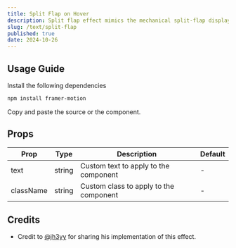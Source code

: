 ```yaml
---
title: Split Flap on Hover
description: Split flap effect mimics the mechanical split-flap displays used in airports and train stations.
slug: /text/split-flap
published: true
date: 2024-10-26
---
```


<ComponentPreview className="min-h-[400px] border" name="split-flap" type="text" hideTabs />

## Usage Guide

Install the following dependencies
```bash
npm install framer-motion
```

Copy and paste the source or the component.

<ComponentSource name="split-flap" type="text" />

## Props

| Prop        | Type   | Description                            | Default |
| ----------- | ------ | -------------------------------------- | ------- |
| text        | string | Custom text to apply to the component  | -       |
| className   | string | Custom class to apply to the component | -       |

## Credits
- Credit to [@jh3yy](https://twitter.com/jh3yy) for sharing his implementation of this effect.